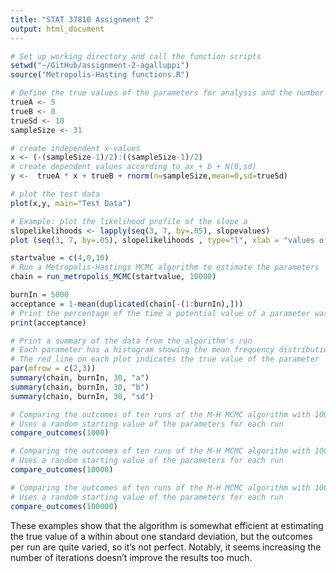 ```yaml
---
title: "STAT 37810 Assignment 2"
output: html_document
---
```


```r
# Set up working directory and call the function scripts
setwd("~/GitHub/assignment-2-agalluppi")
source("Metropolis-Hasting functions.R")
```

```r
# Define the true values of the parameters for analysis and the number of points to be analyzed
trueA <- 5
trueB <- 0
trueSd <- 10
sampleSize <- 31

# create independent x-values 
x <- (-(sampleSize-1)/2):((sampleSize-1)/2)
# create dependent values according to ax + b + N(0,sd)
y <-  trueA * x + trueB + rnorm(n=sampleSize,mean=0,sd=trueSd)

# plot the test data
plot(x,y, main="Test Data")
```

```r
# Example: plot the likelihood profile of the slope a
slopelikelihoods <- lapply(seq(3, 7, by=.05), slopevalues)
plot (seq(3, 7, by=.05), slopelikelihoods , type="l", xlab = "values of slope parameter a", ylab = "Log likelihood")
```

```r
startvalue = c(4,0,10)
# Run a Metropolis-Hastings MCMC algorithm to estimate the parameters
chain = run_metropolis_MCMC(startvalue, 10000)

burnIn = 5000
acceptance = 1-mean(duplicated(chain[-(1:burnIn),]))
# Print the percentage of the time a potential value of a parameter was accepted as a new value in the Markov chain
print(acceptance)
```

```r
# Print a summary of the data from the algorithm's run
# Each parameter has a histogram showing the mean frequency distribution of the chain values and the raw chain values
# The red line on each plot indicates the true value of the parameter
par(mfrow = c(2,3))
summary(chain, burnIn, 30, "a")
summary(chain, burnIn, 30, "b")
summary(chain, burnIn, 30, "sd")
```

```r
# Comparing the outcomes of ten runs of the M-H MCMC algorithm with 1000 iterations
# Uses a random starting value of the parameters for each run
compare_outcomes(1000)
```

```r
# Comparing the outcomes of ten runs of the M-H MCMC algorithm with 10000 iterations
# Uses a random starting value of the parameters for each run
compare_outcomes(10000)
```

```r
# Comparing the outcomes of ten runs of the M-H MCMC algorithm with 100000 iterations
# Uses a random starting value of the parameters for each run
compare_outcomes(100000)
```

These examples show that the algorithm is somewhat efficient at estimating the true value of a within about one standard deviation, but the outcomes per run are quite varied, so it's not perfect.  Notably, it seems increasing the number of iterations doesn't improve the results too much.